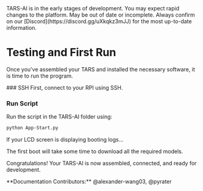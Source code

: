 
<Callout type="error" emoji="🚫">
TARS-AI is in the early stages of development. You may expect rapid changes to the platform.
</Callout>
<Callout type="warning" emoji="⚠️">
May be out of date or incomplete. Always confirm on our [Discord](https://discord.gg/uXkqkz3mJJ) for the most up-to-date information.
</Callout>

# Testing and First Run
Once you've assembled your TARS and installed the necessary software, it is time to run the program.

<Steps>
### SSH
First, connect to your RPI using SSH.

### Run Script

Run the script in the TARS-AI folder using:
```bash
python App-Start.py
```

If your LCD screen is displaying booting logs... 

The first boot will take some time to download all the required models.

Congratulations! Your TARS-AI is now assembled, connected, and ready for development.
</Steps>

<Callout type="default" emoji="👉">
  **Documentation Contributors:** @alexander-wang03, @pyrater
</Callout>
